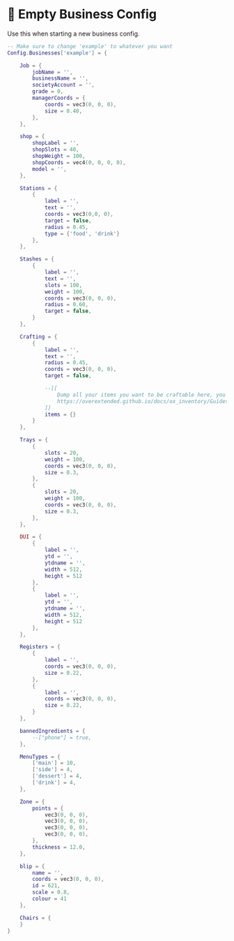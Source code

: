 # 📝 Empty Business Config

Use this when starting a new business config.

```lua
-- Make sure to change 'example' to whatever you want
Config.Businesses['example'] = {

    Job = {
        jobName = '',
        businessName = '',
        societyAccount = '',
        grade = 0,
        managerCoords = {
            coords = vec3(0, 0, 0),
            size = 0.40,
        },
    },

    shop = {
        shopLabel = '',
        shopSlots = 40,
        shopWeight = 100,
        shopCoords = vec4(0, 0, 0, 0),
        model = '',
    },

    Stations = {
        {
            label = '',
            text = '',
            coords = vec3(0,0, 0),
            target = false,
            radius = 0.45,
            type = {'food', 'drink'}
        },
    },

    Stashes = {
        {
            label = '',
            text = '',
            slots = 100,
            weight = 100,
            coords = vec3(0, 0, 0),
            radius = 0.60,
            target = false,
        }
    },

    Crafting = {
        {
            label = '',
            text = '',
            radius = 0.45,
            coords = vec3(0, 0, 0),
            target = false,

            --[[
                Dump all your items you want to be craftable here, you can follow the guide below to see how to configure it
                https://overextended.github.io/docs/ox_inventory/Guides/crafting
            ]]
            items = {}
        }
    },

    Trays = {
        {
            slots = 20,
            weight = 100,
            coords = vec3(0, 0, 0),
            size = 0.3,
        },
        {
            slots = 20,
            weight = 100,
            coords = vec3(0, 0, 0),
            size = 0.3,
        },
    },

    DUI = {
        {
            label = '',
            ytd = '',
            ytdname = '',
            width = 512,
            height = 512
        },
        {
            label = '',
            ytd = '',
            ytdname = '',
            width = 512,
            height = 512
        },
    },

    Registers = {
        {
            label = '',
            coords = vec3(0, 0, 0),
            size = 0.22,
        },
        {
            label = '',
            coords = vec3(0, 0, 0),
            size = 0.22,
        }
    },

    bannedIngredients = {
        --["phone"] = true,
    },

    MenuTypes = {
        ['main'] = 10,
        ['side'] = 4,
        ['dessert'] = 4,
        ['drink'] = 4,
    },

    Zone = {
        points = {
            vec3(0, 0, 0),
            vec3(0, 0, 0),
            vec3(0, 0, 0),
            vec3(0, 0, 0),
        },
        thickness = 12.0,
    },

    blip = {
        name = '',
        coords = vec3(0, 0, 0),
        id = 621,
        scale = 0.8,
        colour = 41
    },

    Chairs = {
    }
}
```